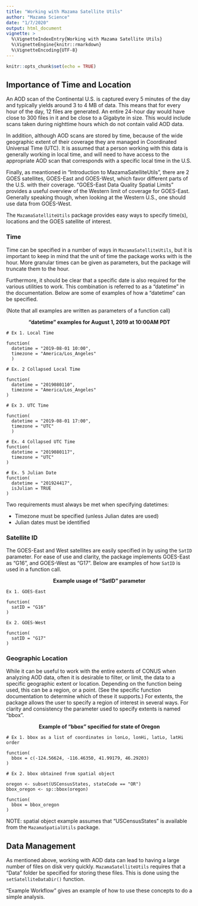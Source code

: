 ```yaml
---
title: "Working with Mazama Satellite Utils"
author: "Mazama Science"
date: "1/7/2020"
output: html_document
vignette: >
  %\VignetteIndexEntry{Working with Mazama Satellite Utils}
  %\VignetteEngine{knitr::rmarkdown}
  %\VignetteEncoding{UTF-8}
---
```

  
```r
knitr::opts_chunk$set(echo = TRUE)
```

## Importance of Time and Location

An AOD scan of the Continental U.S. is captured every 5 minutes of the day and 
typically yields around 3 to 4 MB of data. This means that for every hour of the 
day, 12 files are generated.  An entire 24-hour day would have close to 300 
files in it and be close to a Gigabyte in size.  This would include scans taken 
during nighttime hours which do not contain valid AOD data.

In addition, although AOD scans are stored by time, because of the wide geographic 
extent of their coverage they are managed in Coordinated Universal Time (UTC). 
It is assumed that a person working with this data is generally working in local 
time, and will need to have access to the appropriate AOD scan that corresponds 
with a specific local time in the U.S.

Finally, as meantioned in "Introduction to MazamaSatelliteUtils", there are 2 
GOES satellites, GOES-East and GOES-West, which favor different parts of the U.S. 
with their coverage.  "GOES-East Data Quality Spatial Limits" provides a useful 
overview of the Western limit of coverage for GOES-East.  Generally speaking though, 
when looking at the Western U.S., one should use data from GOES-West.

The `MazamaSatelliteUtils` package provides easy ways to specify time(s), 
locations and the GOES satellite of interest.

### Time

Time can be specified in a number of ways in `MazamaSatelliteUtils`, but it is 
important to keep in mind that the unit of time the package works with is the hour. 
More granular times can be given as parameters, but the package will truncate 
them to the hour.

Furthermore, it should be clear that a specific date is also required for the various 
utilities to work.  This combination is referred to as a "datetime" in the documentation. 
Below are some of examples of how a "datetime" can be specified.  

(Note that all examples are written as parameters of a function call)

<center>
__"datetime" examples for August 1, 2019 at 10:00AM PDT__
</center>
```
# Ex 1. Local Time

function(
  datetime = "2019-08-01 10:00",
  timezone = "America/Los_Angeles"
  )

# Ex. 2 Collapsed Local Time

function(
  datetime = "2019080110",
  timezone = "America/Los_Angeles"
)

# Ex 3. UTC Time

function(
  datetime = "2019-08-01 17:00",
  timezone = "UTC"
  )
  
# Ex. 4 Collapsed UTC Time
function(
  datetime = "2019080117",
  timezone = "UTC"
)

# Ex. 5 Julian Date
function(
  datetime = "201924417",
  isJulian = TRUE
)
```

Two requirements must always be met when specifying datetimes:

* Timezone must be specified (unless Julian dates are used)
* Julian dates must be identified

### Satellite ID

The GOES-East and West satellites are easily specified in by using the `SatID` 
parameter.  For ease of use and clarity, the package implements GOES-East as "G16", 
and GOES-West as "G17".  Below are examples of how `SatID` is used in a function call.

<center>
__Example usage of "SatID" parameter__
</center>

```
Ex 1. GOES-East

function(
  satID = "G16"
)

Ex 2. GOES-West

function(
  satID = "G17"
)
```

### Geographic Location

While it can be useful to work with the entire extents of CONUS when analyzing 
AOD data, often it is desirable to filter, or limit, the data to a specific geographic 
extent or location.  Depending on the function being used, this can be a region, 
or a point.  (See the specific function documentation to determine which of these 
it supports.)  For extents, the package allows the user to specify a region of 
interest in several ways.  For clarity and consistency the parameter used to specify 
extents is named "bbox".

<center>
__Example of "bbox" specified for state of Oregon__
</center>

```
# Ex 1. bbox as a list of coordinates in lonLo, lonHi, latLo, latHi order

function(
  bbox = c(-124.56624, -116.46350, 41.99179, 46.29203)
)

# Ex 2. bbox obtained from spatial object

oregon <- subset(USCensusStates, stateCode == "OR")
bbox_oregon <- sp::bbox(oregon)

function(
  bbox = bbox_oregon
)
```

NOTE: spatial object example assumes that "USCensusStates" is available from the 
`MazamaSpatialUtils` package.


## Data Management

As mentioned above, working with AOD data can lead to having a large number of 
files on disk very quickly.  `MazamaSatelliteUtils` requires that a "Data" folder 
be specified for storing these files.  This is done using the `setSatelliteDataDir()`
function.

"Example Workflow" gives an example of how to use these concepts to do a simple analysis.
